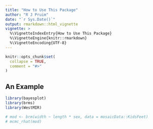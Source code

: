 ```yaml
---
title: "How to Use This Package"
author: "R J Pruim"
date: "`r Sys.Date()`"
output: rmarkdown::html_vignette
vignette: >
  %\VignetteIndexEntry{How to Use This Package}
  %\VignetteEngine{knitr::rmarkdown}
  %\VignetteEncoding{UTF-8}
---
```


```r
knitr::opts_chunk$set(
  collapse = TRUE,
  comment = "#>"
)
```

## An Example

```r
library(bayesplot)
library(brms)
library(WestMIR)

# mod <- brm(width ~ length * sex, data = mosaicData::KidsFeet)
# mcmc_rhat(mod)
```

